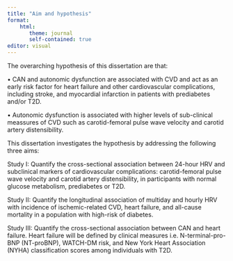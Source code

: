 ```yaml
---
title: "Aim and hypothesis"
format: 
    html:
       theme: journal
       self-contained: true
editor: visual
---
```


\newpage

The overarching hypothesis of this dissertation are that:

• CAN and autonomic dysfunction are associated with CVD and act as an early risk factor for heart failure and other cardiovascular complications, including stroke, and myocardial infarction in patients with prediabetes and/or T2D.

• Autonomic dysfunction is associated with higher levels of sub-clinical meassures of CVD such as carotid-femoral pulse wave velocity and carotid artery distensibility.

This dissertation investigates the hypothesis by addressing the following three aims:

Study I: Quantify the cross-sectional association between 24-hour HRV and subclinical markers of cardiovascular complications: carotid-femoral pulse wave velocity and carotid artery distensibility, in participants with normal glucose metabolism, prediabetes or T2D.

Study II: Quantify the longitudinal association of multiday and hourly HRV with incidence of ischemic-related CVD, heart failure, and all-cause mortality in a population with high-risk of diabetes.

Study III: Quantify the cross-sectional association between CAN and heart failure. Heart failure will be defined by clinical measures i.e. N-terminal-pro-BNP (NT-proBNP), WATCH-DM risk, and New York Heart Association (NYHA) classification scores among individuals with T2D.

